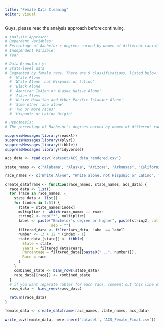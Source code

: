 ```yaml
---
title: "Female Data Cleaning"
editor: visual
---
```


Guys, please read the analysis approach before continuing.

```r
# Analysis Approach:
# Dependent Variables:
# Percentage of Bachelor’s degrees earned by women of different racial backgrounds (White, Black, Asian, etc.)
# Independent Variable:
# Year

# Data Granularity:
# State-level data
# Segmented by female race. There are 9 classifications, listed below:
  # 'White Alone'
  # 'White Alone, not Hispanic or Latino'
  # 'Black Alone'
  # 'American Indian or Alaska Native Alone'
  # 'Asian Alone' 
  # 'Native Hawaiian and Other Pacific Islander Alone' 
  # 'Some other race alone'
  # 'Two or more races' 
  # 'Hispanic or Latino Origin'

# Hypothesis:
# The percentage of Bachelor's degrees earned by women of different racial backgrounds has changed over time, influenced by various factors. 

```

```r
suppressMessages(library(readxl))
suppressMessages(library(dplyr))
suppressMessages(library(tibble))
suppressMessages(library(tidyverse))

acs_data <- read.csv('dataset/ACS_data_rendered.csv')

state_names <- c("Alabama", "Alaska", "Arizona", "Arkansas", "California", "Colorado", "Connecticut", "Delaware", "Florida", "Georgia", "Hawaii", "Idaho", "Illinois", "Indiana", "Iowa", "Kansas", "Kentucky", "Louisiana", "Maine", "Maryland", "Massachusetts", "Michigan", "Minnesota", "Mississippi", "Missouri", "Montana", "Nebraska", "Nevada", "New Hampshire", "New Jersey", "New Mexico", "New York", "North Carolina", "North Dakota", "Ohio", "Oklahoma", "Oregon", "Pennsylvania", "Rhode Island", "South Carolina", "South Dakota", "Tennessee", "Texas", "Utah", "Vermont", "Virginia", "Washington", "West Virginia", "Wisconsin", "Wyoming", "Puerto Rico")

race_names <- c("White Alone", "White alone, not Hispanic or Latino", "Black Alone", "American Indian or Alaska Native Alone", "Asian Alone", "Native Hawaiian and Other Pacific Islander Alone", "Some other race Alone", "Two or more races", "Hispanic or Latino Origin")
```

```r
create_dataframe <- function(race_names, state_names, acs_data) {
  race_data <- list()
  for (race in race_names) {
    state_data <- list()
    for (index in 1:51) {
      state = state_names[index]
      multiplier <- which(race_names == race) 
      string2 <- rep("*", multiplier)
      label <- paste("Bachelor's degree or higher", paste(string2, collapse = ""), 
                     sep = "")
      filtered_data <- filter(acs_data, Label == label)
      number <- 13 + 12 * (index - 1)
      state_data[[state]] <- tibble(
        State = state,
        Years = filtered_data$Years,
        Percentage = filtered_data[[paste0("...", number)]],
        Race = race
      )
    }
    combined_state <- bind_rows(state_data)
    race_data[[race]] <- combined_state
  }
  # if you want separate tables for each race, comment out this line of data
  race_data <- bind_rows(race_data)

  return(race_data)
}

female_data <- create_dataframe(race_names, state_names, acs_data)
```

```r
write_csv(female_data, here::here('dataset', 'ACS_Female_Final.csv'))
```
